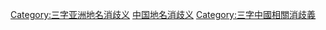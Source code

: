 [[Category:三字亚洲地名消歧义|Category:三字亚洲地名消歧义]]
[[Category:中国地名消歧义|]]
[[Category:三字中國相關消歧義|Category:三字中國相關消歧義]]